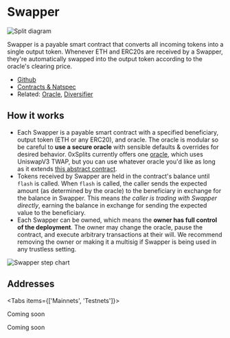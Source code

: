 
# Swapper

![Split diagram](./img/swapper_diagram.png)

Swapper is a payable smart contract that converts all incoming tokens into a
single output token. Whenever ETH and ERC20s are received by a Swapper, they're
automatically swapped into the output token according to the oracle's clearing
price.

- [Github](https://github.com/0xSplits/splits-swapper)
- [Contracts & Natspec](https://github.com/0xSplits/splits-swapper/tree/main/src)
- Related: [Oracle](https://github.com/0xSplits/splits-oracle),
  [Diversifier](/templates/diversifier)

## How it works

- Each Swapper is a payable smart contract with a specified beneficiary, output
  token (ETH or any ERC20), and oracle. The oracle is modular so be careful to
  **use a secure oracle** with sensible defaults & overrides for desired
  behavior. 0xSplits currently offers one
  [oracle](https://github.com/0xSplits/splits-oracle), which uses UniswapV3
  TWAP, but you can use whatever oracle you'd like as long as it extends
  [this abstract contract](https://github.com/0xSplits/splits-oracle/blob/main/src/OracleImpl.sol).
- Tokens received by Swapper are held in the contract's balance until `flash` is
  called. When `flash` is called, the caller sends the expected amount (as
  determined by the oracle) to the beneficiary in exchange for the balance in
  Swapper. This means _the caller is trading with Swapper directly_, earning the
  balance in exchange for sending the expected value to the beneficiary.
- Each Swapper can be owned, which means the **owner has full control of the
  deployment**. The owner may change the oracle, pause the contract, and execute
  arbitrary transactions at their will. We recommend removing the owner or
  making it a multisig if Swapper is being used in any trustless setting.

![Swapper step chart](./img/swapper_sequence.png)

## Addresses

<Tabs items={['Mainnets', 'Testnets']}>

<Tab>

Coming soon

</Tab>

<Tab>

Coming soon

</Tab>

</Tabs>
